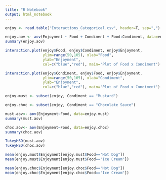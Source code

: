```yaml
---
title: "R Notebook"
output: html_notebook
---
```


```r
enjoy <- read.table("Interactions_Categorical.csv", header=T, sep=",")
```


```r
enjoy.aov <- aov(Enjoyment ~ Food + Condiment + Food:Condiment, data=enjoy)
summary(enjoy.aov)
```

```r
interaction.plot(enjoy$Food, enjoy$Condiment, enjoy$Enjoyment,
                 ylim=range(50,105), xlab="Food",
                 ylab="Enjoyment",
                 col=c("blue","red"), main="Plot of Food x Condiment")
```
```r
interaction.plot(enjoy$Condiment, enjoy$Food, enjoy$Enjoyment,
                 ylim=range(50,105), xlab="Condiment",
                 ylab="Enjoyment",
                 col=c("blue","red"), main="Plot of Food x Condiment")
```
```r
enjoy.must <- subset(enjoy, Condiment == "Mustard")

enjoy.choc <- subset(enjoy, Condiment == "Chocolate Sauce")

must.aov<- aov(Enjoyment~Food, data=enjoy.must)
summary(must.aov)

choc.aov<- aov(Enjoyment~Food, data=enjoy.choc)
summary(choc.aov)
```
```r
TukeyHSD(must.aov)
TukeyHSD(choc.aov)
```
```r
mean(enjoy.must$Enjoyment[enjoy.must$Food=="Hot Dog"])
mean(enjoy.must$Enjoyment[enjoy.must$Food=="Ice Cream"])
```
```r
mean(enjoy.choc$Enjoyment[enjoy.choc$Food=="Hot Dog"])
mean(enjoy.choc$Enjoyment[enjoy.choc$Food=="Ice Cream"])
```


